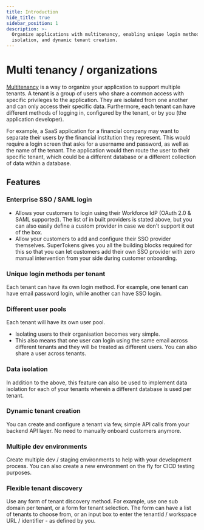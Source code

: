 ```yaml
---
title: Introduction
hide_title: true
sidebar_position: 1
description: >-
  Organize applications with multitenancy, enabling unique login methods, data
  isolation, and dynamic tenant creation.
---
```



# Multi tenancy / organizations

<PaidFeatureBanner />

[Multitenancy](https://supertokens.com/features/multi-tenancy) is a way to organize your application to support multiple tenants. A tenant is a group of users who share a common access with specific privileges to the application. They are isolated from one another and can only access their specific data. Furthermore, each tenant can have different methods of logging in, configured by the tenant, or by you (the application developer).

For example, a SaaS application for a financial company may want to separate their users by the financial institution they represent. This would require a login screen that asks for a username and password, as well as the name of the tenant. The application would then route the user to their specific tenant, which could be a different database or a different collection of data within a database.

## Features

### Enterprise SSO / SAML login
- Allows your customers to login using their Workforce IdP (OAuth 2.0 & SAML supported). The list of in built providers is stated above, but you can also easily define a custom provider in case we don't support it out of the box.
- Allow your customers to add and configure their SSO provider themselves. SuperTokens gives you all the building blocks required for this so that you can let customers add their own SSO provider with zero manual intervention from your side during customer onboarding.

### Unique login methods per tenant
Each tenant can have its own login method. For example, one tenant can have email password login, while another can have SSO login.

### Different user pools
Each tenant will have its own user pool.
- Isolating users to their organisation becomes very simple.
- This also means that one user can login using the same email across different tenants and they will be treated as different users. You can also share a user across tenants.

### Data isolation
In addition to the above, this feature can also be used to implement data isolation for each of your tenants wherein a different database is used per tenant.

### Dynamic tenant creation
You can create and configure a tenant via few, simple API calls from your backend API layer. No need to manually onboard customers anymore.

### Multiple dev environments
Create multiple dev / staging environments to help with your development process. You can also create a new environment on the fly for CICD testing purposes.

### Flexible tenant discovery
Use any form of tenant discovery method. For example, use one sub domain per tenant, or a form for tenant selection. The form can have a list of tenants to choose from, or an input box to enter the tenantId / workspace URL / identifier - as defined by you.
